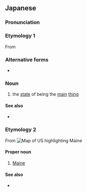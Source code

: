 ==Japanese==
{{DEFAULTSORT:めいん}}
{{swp|lang=ja}}

===Pronunciation===
{{ja-pron|acc=1}}

===Etymology 1===
From {{bor|ja|en|main}}

===Alternative forms===
* {{ja-r|メーン}}

===Noun===
{{ja-noun}}

# {{lb|ja|attributive|anglicism}} the [[state]] of being the [[main]] [[thing]]
#:{{ja-usex|メイン イベント|the main event}}

====See also====
* {{ja-r|メインディッシュ|メイン ディッシュ|[[main dish]]}}

===Etymology 2===
From {{bor|ja|en|Maine}}
[[Image:Map of USA ME.png|thumb|right|Map of US highlighting Maine]]

====Proper noun====
{{ja-pos|proper}}

# [[Maine]]
#: {{ja-usex|メイン州|^メイン-しゅう|the State of Maine}}

====See also====
* {{ja-r|^メーヌ}}

{{C|ja|Maine, USA|States of the United States|Rivers in the United States of America|Towns in New York|Towns in the United States of America|Villages in the United States of America|Wisconsin, USA|Townships|Illinois, USA|Minnesota, USA}}